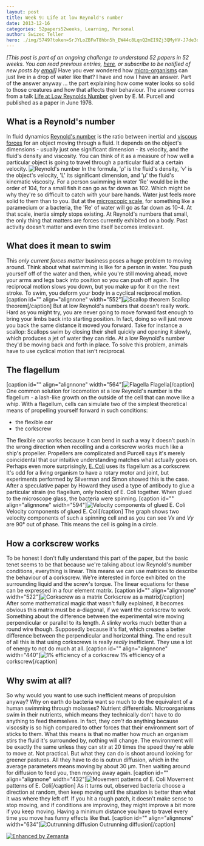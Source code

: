 ```yaml
---
layout: post
title: Week 9: Life at low Reynold's number
date: 2013-12-16
categories: 52papers52weeks, Learning, Personal
author: Swizec Teller
hero: ./img/5749?token=SrJYLoZBFwT8hbn5h_EW44c8LqnQ2mEI9Zj3QMyHV-J7de3dMZzb0F0MJtiCmt6y06ab9dGgL6mtX21hzbYGOcY
---
```


_\[This post is part of an ongoing challenge to understand 52 papers in 52 weeks. You can read previous entries, [here](http://swizec.com/blog/category/52-papers-in-52-weeks), or subscribe to be notified of new posts by [email](http://swiz.ec/52papers-list)]_ Have you ever wondered how [micro-organisms](http://en.wikipedia.org/wiki/Microorganism "Microorganism") can just live in a drop of water like that? I have and now I have an answer. Part of the answer anyway ... the part explaining how come water looks so solid to those creatures and how that affects their behaviour. The answer comes from a talk [Life at Low Reynolds Number](http://jila.colorado.edu/perkinsgroup/Purcell_life_at_low_reynolds_number.pdf) given by E. M. Purcell and published as a paper in June 1976.

## What is a Reynold's number

In fluid dynamics [Reynold's number](http://en.wikipedia.org/wiki/Reynold%27s_number) is the ratio between inertial and [viscous forces](http://en.wikipedia.org/wiki/Viscosity "Viscosity") for an object moving through a fluid. It depends on the object's dimensions - usually just one significant dimension - its velocity, and the fluid's density and viscosity. You can think of it as a measure of how well a particular object is going to travel through a particular fluid at a certain velocity. ![Reynold's number](./img/5749?token=SrJYLoZBFwT8hbn5h_EW44c8LqnQ2mEI9Zj3QMyHV-J7de3dMZzb0F0MJtiCmt6y06ab9dGgL6mtX21hzbYGOcY) In the formula, 'ρ' is the fluid's density, 'v' is the object's velocity, 'L' its significant dimension, and 'μ' the fluid's kinematic viscosity. For a person swimming in water 'Re' would be in the order of 104, for a small fish it can go as far down as 102. Which might be why they're so difficult to catch with your bare hands. Water just feels more solid to them than to you. But at the [microscopic scale](http://en.wikipedia.org/wiki/Microscopic_scale "Microscopic scale"), for something like a paramecium or a bacteria, the 'Re' of water will go as far down as 10-4. At that scale, inertia simply stops existing. At Reynold's numbers that small, the only thing that matters are forces currently exhibited on a body. Past activity doesn't matter and even time itself becomes irrelevant.

## What does it mean to swim

This _only current forces matter_ business poses a huge problem to moving around. Think about what swimming is like for a person in water. You push yourself off of the water and then, while you're still moving ahead, move your arms and legs back into position so you can push off again. The reciprocal motion slows you down, but you make up for it on the next stroke. To swim, you deform your body in a cyclical reciprocal motion. \[caption id="" align="alignnone" width="552"]![Scallop theorem](./img/5750?token=MxHAT7f_ohFuv6JZcRXHaL_OQqk9-EIUrBe3SC77L0lLcojf-pI9hVb8WRt4us08Z1wDou2-_Bxg4Tg-n9gUCLM "Scallop theorem") Scallop theorem\[/caption] But at low Reynold's numbers that doesn't really work. Hard as you might try, you are never going to move forward fast enough to bring your limbs back into starting position. In fact, doing so will just move you back the same distance it moved you forward. Take for instance a scallop: Scallops swim by closing their shell quickly and opening it slowly, which produces a jet of water they can ride. At a low Reynold's number they'd be moving back and forth in place. To solve this problem, animals have to use cyclical motion that isn't reciprocal.

## The flagellum

\[caption id="" align="alignnone" width="564"]![Flagella](./img/5755?token=NE6R87B_fhWjBXv2ug-eLfbnXUBxH77nYzQEogypeRunVY9oUqFYAA4FrDTMH9V2D7FHy0qWtifjZUYCOHb-GqQ "Flagella") Flagella\[/caption] One common solution for locomotion at a low Reynold's number is the flagellum - a lash-like growth on the outside of the cell that can move like a whip. With a flagellum, cells can simulate two of the simplest theoretical means of propelling yourself forward in such conditions:

-   the flexible oar
-   the corkscrew

The flexible oar works because it can bend in such a way it doesn't push in the wrong direction when recoiling and a corkscrew works much like a ship's propeller. Propellers are complicated and Purcell says it's merely coincidental that our intuitive understanding matches what actually goes on. Perhaps even more surprisingly, [E. Coli](http://en.wikipedia.org/wiki/Escherichia_coli "Escherichia coli") uses its flagellum as a corkscrew. It's odd for a living organism to have a rotary motor and joint, but experiments performed by Silverman and Simon showed this is the case. After a speculative paper by Howard they used a type of antibody to glue a particular strain (no flagellum, only hooks) of E. Coli together. When glued to the microscope glass, the bacteria were spinning. \[caption id="" align="alignnone" width="594"]![Velocity components of glued E. Coli](./img/5781?token=cNnjZWBW_-dbWZ6MXTsm31lmheuIWuZT_tv6no68EeTC2QFMUnmU4fvQ68_rDuou6bwl3VGJtSiBxSzSsGTNyGQ "Velocity components of glued E. Coli") Velocity components of glued E. Coli\[/caption] The graph shows two velocity components of such a spinning cell and as you can see _Vx_ and _Vy_ are 90° out of phase. This means the cell is going in a circle.

## How a corkscrew works

To be honest I don't fully understand this part of the paper, but the basic tenet seems to be that because we're talking about low Reynold's number conditions, everything is linear. This means we can use matrices to describe the behaviour of a corkscrew. We're interested in force exhibited on the surrounding liquid and the screw's torque. The linear equations for these can be expressed in a four element matrix. \[caption id="" align="alignnone" width="522"]![Corkscrew as a matrix](./img/5782?token=CZB-0z2Hv9hYf4Okyx7GjX4ymVQVZlug9y17M9_Vm8cduS9IPPkAfKvfmVU1HKn3-bOUs9Iu0rS87KlW9F3bY8M "Corkscrew as a matrix") Corkscrew as a matrix\[/caption] After some mathematical magic that wasn't fully explained, it becomes obvious this matrix must be a-diagonal, if we want the corkscrew to work. Something about the difference between the experimental wire moving perpendicular or parallel to its length. A slinky works much better than a round wire though. Supposedly because it's flat, which creates a better difference between the perpendicular and horizontal thing. The end result of all this is that using corkscrews is really _really_ inefficient. They use a lot of energy to not do much at all. \[caption id="" align="alignnone" width="440"]![1% efficiency of a corkscrew](./img/5783?token=yft8npyu4pQEtZ3akRa7F_FZDJsPMb1eFORtL_eXWINTldDVItyr7167iphd7R16mwSP9rDFGv2NxZGwMXTYlhI "1% efficiency of a corkscrew") 1% efficiency of a corkscrew\[/caption]

## Why swim at all?

So why would you want to use such inefficient means of propulsion anyway? Why on earth do bacteria want so much to do the equivalent of a human swimming through molasses? Nutrient differentials. Microorganisms swim in their nutrients, which means they technically don't have to do anything to feed themselves. In fact, they _can't_ do anything because viscosity is so high compared to other forces that their environment sort of sticks to them. What this means is that no matter how much an organism stirs the fluid it's surrounded by, nothing will change. The environment will be exactly the same unless they can stir at 20 times the speed they're able to move at. Not practical. But what they can do is shoot around looking for greener pastures. All they have to do is outrun diffusion, which in the average parameters means moving by about 30 μm. Then waiting around for diffusion to feed you, then moving away again. \[caption id="" align="alignnone" width="432"]![Movement patterns of E. Coli](./img/5786?token=1DJyx49wtUnzcnLy-tNGrq8DgcG_rqhldJUxEw81WMkMn3SUOblksyT8yZK4mX1dW7DpBU3KaAVA20Qp_tapXY8 "Movement patterns of E. Coli") Movement patterns of E. Coli\[/caption] As it turns out, observed bacteria choose a direction at random, then keep moving until the situation is better than what it was where they left off. If you hit a rough patch, it doesn't make sense to stop moving, and if conditions are improving, they might improve a bit more if you keep moving. Having a minimum distance you have to travel every time you move has funny effects like that. \[caption id="" align="alignnone" width="634"]![Outrunning diffusion](./img/5787?token=cIDh5NcH8_cYn9JiVY65iq-8qdtCYlVYFVcTJ4VGU7ThoY2vYn2hCBtEzmmRNIdmKZyGu-23S_aMWaK65ab3hpk "Outrunning diffusion") Outrunning diffusion\[/caption]

[![Enhanced by Zemanta](http://img.zemanta.com/zemified_e.png?x-id=d304cead-e01d-477e-be17-965830b4e680)](http://www.zemanta.com/?px "Enhanced by Zemanta")
